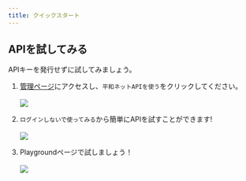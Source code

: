 ```yaml
---
title: クイックスタート
---
```


## APIを試してみる
APIキーを発行せずに試してみましょう。

1. [管理ページ](https://pe-ace.net)にアクセスし、`平和ネットAPIを使う`をクリックしてください。<br/><br/>
![](/img/top.png)

2. `ログインしないで使ってみる`から簡単にAPIを試すことができます! <br/><br/>
![](/img/anon-login.png)

3. Playgroundページで試しましょう！<br/><br/>
![](/img/playground.png)
